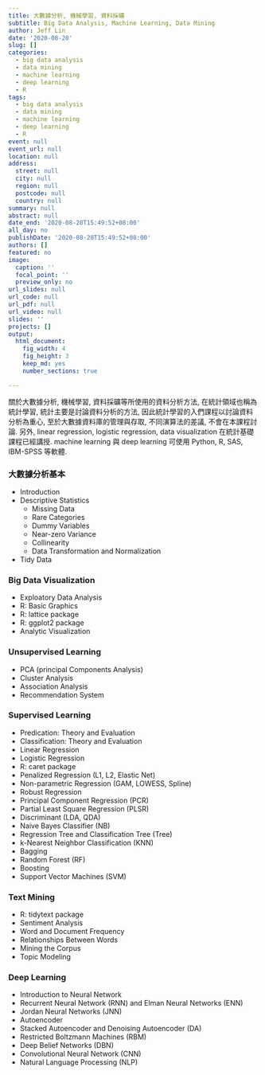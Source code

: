 ```yaml
---
title: 大數據分析, 機械學習, 資料採礦 
subtitle: Big Data Analysis, Machine Learning, Data Mining
author: Jeff Lin
date: '2020-08-20'
slug: []
categories:
  - big data analysis
  - data mining
  - machine learning
  - deep learning 
  - R 
tags:
  - big data analysis
  - data mining
  - machine learning
  - deep learning
  - R  
event: null
event_url: null
location: null
address:
  street: null
  city: null
  region: null
  postcode: null
  country: null
summary: null
abstract: null
date_end: '2020-08-20T15:49:52+08:00'
all_day: no
publishDate: '2020-08-20T15:49:52+08:00'
authors: []
featured: no
image:
  caption: ''
  focal_point: ''
  preview_only: no
url_slides: null
url_code: null
url_pdf: null
url_video: null
slides: ''
projects: []
output: 
  html_document: 
    fig_width: 4
    fig_height: 3
    keep_md: yes
    number_sections: true

---
```



關於大數據分析, 機械學習, 資料採礦等所使用的資料分析方法,
在統計領域也稱為統計學習,
統計主要是討論資料分析的方法, 
因此統計學習的入們課程以討論資料分析為重心,
至於大數據資料庫的管理與存取, 不同演算法的差議,
不會在本課程討論. 另外, linear regression, logistic regression,
data visualization 在統計基礎課程已經講授.
machine learning 與 deep learning 可使用 Python, R, SAS, IBM-SPSS 等軟體.


### 大數據分析基本
* Introduction
* Descriptive Statistics
  + Missing Data
  + Rare Categories
  + Dummy Variables
  + Near-zero Variance
  + Collinearity
  + Data Transformation and Normalization
* Tidy Data  

###  Big Data Visualization
* Exploatory Data Analysis 
* R: Basic Graphics
* R: lattice package
* R: ggplot2 package
* Analytic Visualization


### Unsupervised Learning
* PCA (principal Components Analysis)
* Cluster Analysis
* Association Analysis
* Recommendation System


### Supervised Learning
* Predication: Theory and Evaluation
* Classification: Theory and Evaluation
* Linear Regression
* Logistic Regression
* R: caret package
* Penalized Regression (L1, L2, Elastic Net)
* Non-parametric Regression (GAM, LOWESS, Spline)
* Robust Regression
* Principal Component Regression (PCR)
* Partial Least Square Regression (PLSR)
* Discriminant  (LDA, QDA)
* Naive Bayes Classifier (NB)
* Regression Tree and Classification Tree (Tree)
* k-Nearest Neighbor Classification (KNN)
* Bagging
* Random Forest (RF)
* Boosting
* Support Vector Machines (SVM)

### Text Mining
* R: tidytext package
* Sentiment Analysis
* Word and Document Frequency
* Relationships Between Words
* Mining the Corpus
* Topic Modeling


### Deep Learning
* Introduction to Neural Network
* Recurrent Neural Network (RNN) and Elman Neural Networks (ENN)
* Jordan Neural Networks (JNN)
* Autoencoder
* Stacked Autoencoder and Denoising Autoencoder (DA)
* Restricted Boltzmann Machines (RBM)
* Deep Belief Networks (DBN)
* Convolutional Neural Network (CNN)
* Natural Language Processing (NLP)
